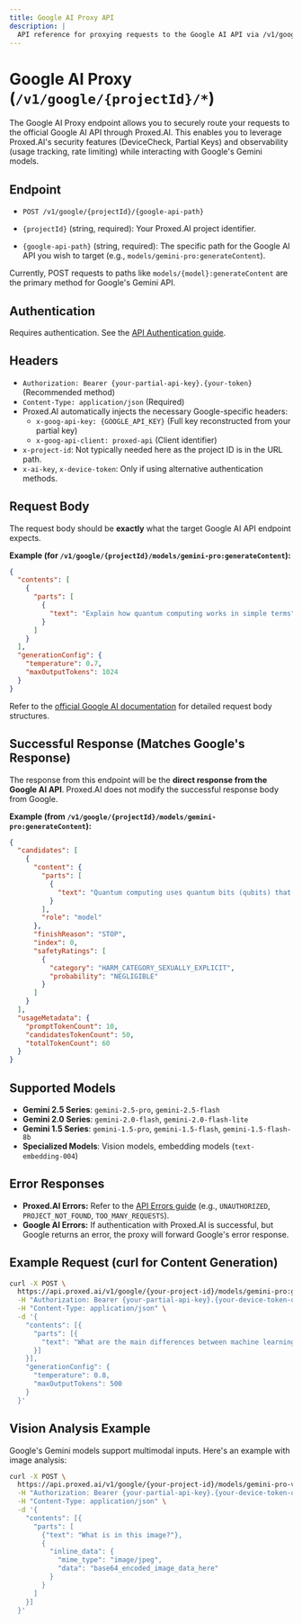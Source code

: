 ```yaml
---
title: Google AI Proxy API
description: |
  API reference for proxying requests to the Google AI API via /v1/google/{projectId}/*. Securely use Google's Gemini models with Proxed.AI's features.
---
```


# Google AI Proxy (`/v1/google/{projectId}/*`)

The Google AI Proxy endpoint allows you to securely route your requests to the official Google AI API through Proxed.AI. This enables you to leverage Proxed.AI's security features (DeviceCheck, Partial Keys) and observability (usage tracking, rate limiting) while interacting with Google's Gemini models.

## Endpoint

*   `POST /v1/google/{projectId}/{google-api-path}`

*   `{projectId}` (string, required): Your Proxed.AI project identifier.
*   `{google-api-path}` (string, required): The specific path for the Google AI API you wish to target (e.g., `models/gemini-pro:generateContent`).

Currently, POST requests to paths like `models/{model}:generateContent` are the primary method for Google's Gemini API.

## Authentication

Requires authentication. See the [API Authentication guide](/docs/authentication).

## Headers

*   `Authorization: Bearer {your-partial-api-key}.{your-token}` (Recommended method)
*   `Content-Type: application/json` (Required)
*   Proxed.AI automatically injects the necessary Google-specific headers:
    *   `x-goog-api-key: {GOOGLE_API_KEY}` (Full key reconstructed from your partial key)
    *   `x-goog-api-client: proxed-api` (Client identifier)
*   `x-project-id`: Not typically needed here as the project ID is in the URL path.
*   `x-ai-key`, `x-device-token`: Only if using alternative authentication methods.

## Request Body

The request body should be **exactly** what the target Google AI API endpoint expects.

**Example (for `/v1/google/{projectId}/models/gemini-pro:generateContent`):**

```json
{
  "contents": [
    {
      "parts": [
        {
          "text": "Explain how quantum computing works in simple terms"
        }
      ]
    }
  ],
  "generationConfig": {
    "temperature": 0.7,
    "maxOutputTokens": 1024
  }
}
```

Refer to the [official Google AI documentation](https://ai.google.dev/api/rest) for detailed request body structures.

## Successful Response (Matches Google's Response)

The response from this endpoint will be the **direct response from the Google AI API**.
Proxed.AI does not modify the successful response body from Google.

**Example (from `/v1/google/{projectId}/models/gemini-pro:generateContent`):**

```json
{
  "candidates": [
    {
      "content": {
        "parts": [
          {
            "text": "Quantum computing uses quantum bits (qubits) that can exist in multiple states simultaneously..."
          }
        ],
        "role": "model"
      },
      "finishReason": "STOP",
      "index": 0,
      "safetyRatings": [
        {
          "category": "HARM_CATEGORY_SEXUALLY_EXPLICIT",
          "probability": "NEGLIGIBLE"
        }
      ]
    }
  ],
  "usageMetadata": {
    "promptTokenCount": 10,
    "candidatesTokenCount": 50,
    "totalTokenCount": 60
  }
}
```

## Supported Models

*   **Gemini 2.5 Series**: `gemini-2.5-pro`, `gemini-2.5-flash`
*   **Gemini 2.0 Series**: `gemini-2.0-flash`, `gemini-2.0-flash-lite`
*   **Gemini 1.5 Series**: `gemini-1.5-pro`, `gemini-1.5-flash`, `gemini-1.5-flash-8b`
*   **Specialized Models**: Vision models, embedding models (`text-embedding-004`)

## Error Responses

*   **Proxed.AI Errors:** Refer to the [API Errors guide](/api-errors) (e.g., `UNAUTHORIZED`, `PROJECT_NOT_FOUND`, `TOO_MANY_REQUESTS`).
*   **Google AI Errors:** If authentication with Proxed.AI is successful, but Google returns an error, the proxy will forward Google's error response.

## Example Request (curl for Content Generation)

```bash
curl -X POST \
  https://api.proxed.ai/v1/google/{your-project-id}/models/gemini-pro:generateContent \
  -H "Authorization: Bearer {your-partial-api-key}.{your-device-token-or-test-key}" \
  -H "Content-Type: application/json" \
  -d '{
    "contents": [{
      "parts": [{
        "text": "What are the main differences between machine learning and deep learning?"
      }]
    }],
    "generationConfig": {
      "temperature": 0.8,
      "maxOutputTokens": 500
    }
  }'
```

## Vision Analysis Example

Google's Gemini models support multimodal inputs. Here's an example with image analysis:

```bash
curl -X POST \
  https://api.proxed.ai/v1/google/{your-project-id}/models/gemini-pro-vision:generateContent \
  -H "Authorization: Bearer {your-partial-api-key}.{your-device-token-or-test-key}" \
  -H "Content-Type: application/json" \
  -d '{
    "contents": [{
      "parts": [
        {"text": "What is in this image?"},
        {
          "inline_data": {
            "mime_type": "image/jpeg",
            "data": "base64_encoded_image_data_here"
          }
        }
      ]
    }]
  }'
```
